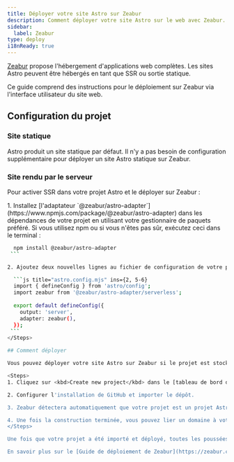 ```yaml
---
title: Déployer votre site Astro sur Zeabur
description: Comment déployer votre site Astro sur le web avec Zeabur.
sidebar:
  label: Zeabur
type: deploy
i18nReady: true
---
```


[Zeabur](https://zeabur.com) propose l'hébergement d'applications web complètes. Les sites Astro peuvent être hébergés en tant que SSR ou sortie statique.

Ce guide comprend des instructions pour le déploiement sur Zeabur via l'interface utilisateur du site web.

## Configuration du projet

### Site statique

Astro produit un site statique par défaut. Il n'y a pas besoin de configuration supplémentaire pour déployer un site Astro statique sur Zeabur. 

### Site rendu par le serveur

Pour activer SSR dans votre projet Astro et le déployer sur Zeabur :

<Steps>
1. Installez [l'adaptateur `@zeabur/astro-adapter`](https://www.npmjs.com/package/@zeabur/astro-adapter) dans les dépendances de votre projet en utilisant votre gestionnaire de paquets préféré. Si vous utilisez npm ou si vous n'êtes pas sûr, exécutez ceci dans le terminal :

   ```bash
     npm install @zeabur/astro-adapter
    ```

2. Ajoutez deux nouvelles lignes au fichier de configuration de votre projet `astro.config.mjs`.

     ```js title="astro.config.mjs" ins={2, 5-6}
     import { defineConfig } from 'astro/config';
     import zeabur from '@zeabur/astro-adapter/serverless';
    
     export default defineConfig({
       output: 'server',
       adapter: zeabur(),
     });
    ```
</Steps>

## Comment déployer

Vous pouvez déployer votre site Astro sur Zeabur si le projet est stocké sur GitHub.

<Steps>
1. Cliquez sur <kbd>Create new project</kbd> dans le [tableau de bord de Zeabur](https://dash.zeabur.com).

2. Configurer l'installation de GitHub et importer le dépôt.

3. Zeabur détectera automatiquement que votre projet est un projet Astro et le construira en utilisant la commande `astro build`.

4. Une fois la construction terminée, vous pouvez lier un domaine à votre site et le visiter.
</Steps>

Une fois que votre projet a été importé et déployé, toutes les poussées ultérieures vers les branches génèreront de nouvelles versions.

En savoir plus sur le [Guide de déploiement de Zeabur](https://zeabur.com/docs/get-started/).

